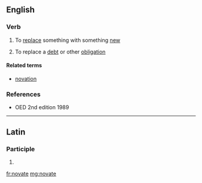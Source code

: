 ==English==

===Verb===
{{en-verb|novat|ing}}

# To [[replace]] something with something [[new]]
# {{legal}} To replace a [[debt]] or other [[obligation]]

====Related terms====
* [[novation]]

===References===
* OED 2nd edition 1989

----

==Latin==

===Participle===
{{la-part-form|novāte}}

# {{inflection of|[[novatus#Latin|novātus]]||voc|m|s|lang=la}}

[[fr:novate]]
[[mg:novate]]